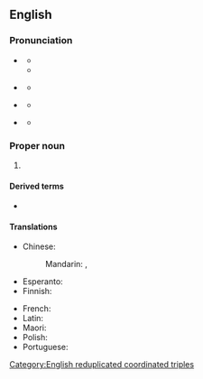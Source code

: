 {{also|www}}
==English==

===Pronunciation===
{{Wikipedia|Pronunciation of "www"}}
* {{a|US|UK}} {{IPA|en|/ˈdʌb.əl.juː ˈdʌb.əl.juː ˈdʌb.əl.juː/}}
** {{audio|en|En-uk-WWW.ogg|Audio (UK)}}
** {{audio|en|en-us-www-1.ogg|Audio (US)}}
* {{a|Southern US}} {{IPA|en|/ˈdʌb.jə ˈdʌb.jə ˈdʌb.jə/}}
**{{audio|en|en-us-www-2.ogg|Audio (Southern US)}}
*{{a|GenAm}} {{IPA|en|/ˈdʌb ˈdʌb ˈdʌb/|qual1=variant or rapid}}
**{{audio|en|en-US-dub dub dub.ogg|Audio (US)}}
*{{a|UK}} {{IPA|en|[dʌɥʊ̆dʌɥʊ̆dʌbˡju]|qual1=variant or rapid}}
**{{audio|en|En-uk-dubydubydublyoo.ogg|Audio (UK)}}

===Proper noun===
{{en-proper noun}}

# {{initialism of|en|World Wide Web}}

====Derived terms====
* {{l|en|WWW page}}

====Translations====
{{trans-top|World Wide Web (abbreviation)}}
* Chinese:
*: Mandarin: {{t+|cmn|萬維網|sc=Hani}}, {{t+|cmn|万维网|tr=wànwéiwǎng|sc=Hani}}
* Esperanto: {{t|eo|TTT}}
* Finnish: {{t|fi|www}}
{{trans-mid}}
* French: {{t+|fr|WWW|m}}
* Latin: {{t|la|TTT}}
* Maori: {{t|mi|TAW (Tukutuku Ao Whānui)}}
* Polish: {{t+|pl|WWW|m}}
* Portuguese: {{t+|pt|WWW|f}}
{{trans-bottom}}

[[Category:English reduplicated coordinated triples]]